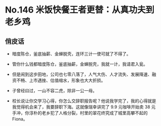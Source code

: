 # No.146 米饭快餐王者更替：从真功夫到老乡鸡

## 俏皮话

- 暗度陈仓，釜底抽薪、金蝉脱壳，连环三计一使可就了不得了。

- 管你什么钱都暗度陈仓，釜底抽薪，金蝉脱壳，我就一计，我请君入瓮。

- 但是闹到这步田地，公司也七零八落了，人气大伤、人才流失、发展降速、融资不畅、上市遇挫、估值缩水，形象也大大折损。

- 子曾经曰过，一山不容二虎，除非一公一母。

- 校长说让你交学习心得，你怎么交辞职报告呢？他说我学完了，我的心得就是我觉得机会来了，我要辞职下海。这就像瑞幸讲完了 9.9 元咖啡开始卖 38 元手冲，你淳朴的老乡犯了人格分裂，村里的翠花终究成了城里高攀不起的 Fiona。
